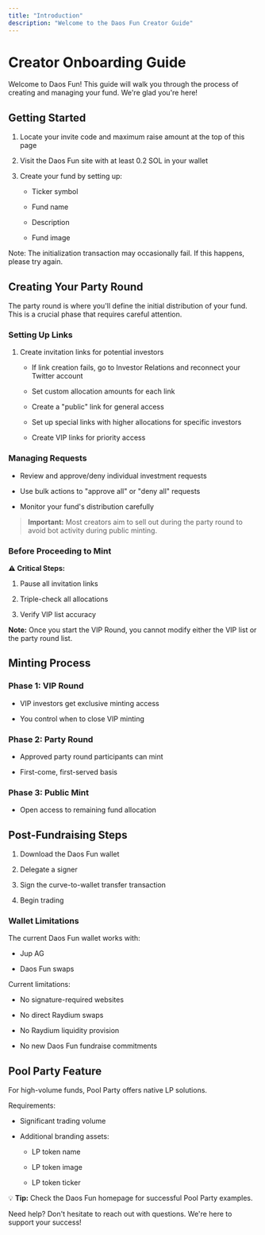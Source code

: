 ```yaml
---
title: "Introduction"
description: "Welcome to the Daos Fun Creator Guide"
---
```


# Creator Onboarding Guide

Welcome to Daos Fun! This guide will walk you through the process of creating and managing your fund. We're glad you're here!

## Getting Started

1. Locate your invite code and maximum raise amount at the top of this page

2. Visit the Daos Fun site with at least 0.2 SOL in your wallet

3. Create your fund by setting up:

   * Ticker symbol

   * Fund name

   * Description

   * Fund image

Note: The initialization transaction may occasionally fail. If this happens, please try again.

## Creating Your Party Round

The party round is where you'll define the initial distribution of your fund. This is a crucial phase that requires careful attention.

### Setting Up Links

1. Create invitation links for potential investors

   * If link creation fails, go to Investor Relations and reconnect your Twitter account

   * Set custom allocation amounts for each link

   * Create a "public" link for general access

   * Set up special links with higher allocations for specific investors

   * Create VIP links for priority access

### Managing Requests

* Review and approve/deny individual investment requests

* Use bulk actions to "approve all" or "deny all" requests

* Monitor your fund's distribution carefully

> **Important:** Most creators aim to sell out during the party round to avoid bot activity during public minting.

### Before Proceeding to Mint

**⚠️ Critical Steps:**

1. Pause all invitation links

2. Triple-check all allocations

3. Verify VIP list accuracy

**Note:** Once you start the VIP Round, you cannot modify either the VIP list or the party round list.

## Minting Process

### Phase 1: VIP Round

* VIP investors get exclusive minting access

* You control when to close VIP minting

### Phase 2: Party Round

* Approved party round participants can mint

* First-come, first-served basis

### Phase 3: Public Mint

* Open access to remaining fund allocation

## Post-Fundraising Steps

1. Download the Daos Fun wallet

2. Delegate a signer

3. Sign the curve-to-wallet transfer transaction

4. Begin trading

### Wallet Limitations

The current Daos Fun wallet works with:

* Jup AG

* Daos Fun swaps

Current limitations:

* No signature-required websites

* No direct Raydium swaps

* No Raydium liquidity provision

* No new Daos Fun fundraise commitments

## Pool Party Feature

For high-volume funds, Pool Party offers native LP solutions.

Requirements:

* Significant trading volume

* Additional branding assets:

  * LP token name

  * LP token image

  * LP token ticker

💡 **Tip:** Check the Daos Fun homepage for successful Pool Party examples.

Need help? Don't hesitate to reach out with questions. We're here to support your success!